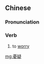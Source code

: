 {{also|忧疑}}
==Chinese==
{{zh-forms|s=忧疑}}

===Pronunciation===
{{zh-pron
|m=yōuyí
|cat=v
}}

===Verb===
{{zh-verb}}

# {{lb|zh|literary}} to [[worry]]

[[mg:憂疑]]